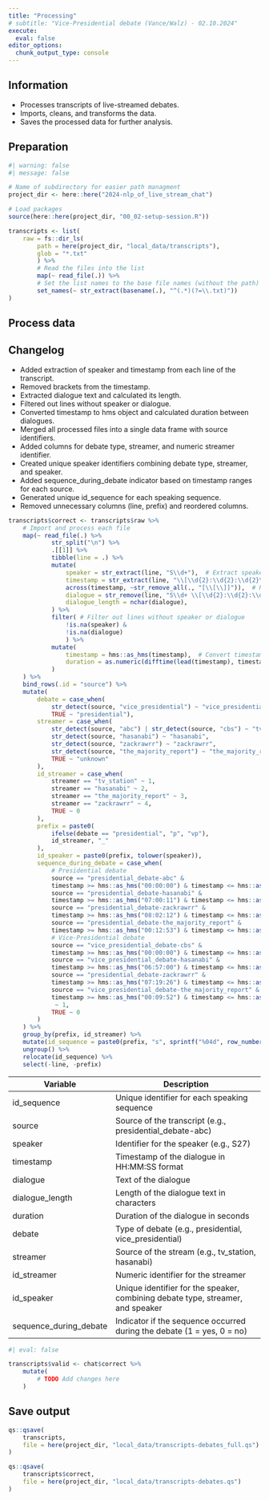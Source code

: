 ```yaml
---
title: "Processing"
# subtitle: "Vice-Presidential debate (Vance/Walz) - 02.10.2024"
execute: 
  eval: false
editor_options: 
  chunk_output_type: console
---
```


::: callout-note
## Information

- Processes transcripts of live-streamed debates.
- Imports, cleans, and transforms the data.
- Saves the processed data for further analysis.
:::

## Preparation

```r
#| warning: false
#| message: false

# Name of subdirectory for easier path managment
project_dir <- here::here("2024-nlp_of_live_stream_chat")

# Load packages
source(here::here(project_dir, "00_02-setup-session.R"))
```

```r
transcripts <- list(
    raw = fs::dir_ls(
        path = here(project_dir, "local_data/transcripts"), 
        glob = "*.txt"
        ) %>%
        # Read the files into the list
        map(~ read_file(.)) %>%
        # Set the list names to the base file names (without the path)
        set_names(~ str_extract(basename(.), "^(.*)(?=\\.txt)"))
)
```


## Process data

::: callout-note
## Changelog
- Added extraction of speaker and timestamp from each line of the transcript.
- Removed brackets from the timestamp.
- Extracted dialogue text and calculated its length.
- Filtered out lines without speaker or dialogue.
- Converted timestamp to hms object and calculated duration between dialogues.
- Merged all processed files into a single data frame with source identifiers.
- Added columns for debate type, streamer, and numeric streamer identifier.
- Created unique speaker identifiers combining debate type, streamer, and speaker.
- Added sequence_during_debate indicator based on timestamp ranges for each source.
- Generated unique id_sequence for each speaking sequence.
- Removed unnecessary columns (line, prefix) and reordered columns.
:::

```r
transcripts$correct <- transcripts$raw %>% 
    # Import and process each file
    map(~ read_file(.) %>%
            str_split("\n") %>%
            .[[1]] %>%
            tibble(line = .) %>%
            mutate(
                speaker = str_extract(line, "S\\d+"),  # Extract speaker 
                timestamp = str_extract(line, "\\[\\d{2}:\\d{2}:\\d{2}\\]"),  # Extract timestamps
                across(timestamp, ~str_remove_all(., "[\\[\\]]")),  # Remove the brackets from timestamp
                dialogue = str_remove(line, "S\\d+ \\[\\d{2}:\\d{2}:\\d{2}\\]: "),  # Extract dialogue text
                dialogue_length = nchar(dialogue),
            ) %>% 
            filter( # Filter out lines without speaker or dialogue
                !is.na(speaker) &
                !is.na(dialogue)
                ) %>% 
            mutate(
                timestamp = hms::as_hms(timestamp),  # Convert timestamp to hms object
                duration = as.numeric(difftime(lead(timestamp), timestamp, , units = "secs"))  # Calculate duration
            )
    ) %>%
    bind_rows(.id = "source") %>% 
    mutate(
        debate = case_when(
            str_detect(source, "vice_presidential") ~ "vice_presidential",
            TRUE ~ "presidential"), 
        streamer = case_when(
            str_detect(source, "abc") | str_detect(source, "cbs") ~ "tv_station",
            str_detect(source, "hasanabi") ~ "hasanabi",
            str_detect(source, "zackrawrr") ~ "zackrawrr",
            str_detect(source, "the_majority_report") ~ "the_majority_report",
            TRUE ~ "unknown"
        ),
        id_streamer = case_when(
            streamer == "tv_station" ~ 1,
            streamer == "hasanabi" ~ 2,
            streamer == "the_majority_report" ~ 3,
            streamer == "zackrawrr" ~ 4,
            TRUE ~ 0
        ),
        prefix = paste0(
            ifelse(debate == "presidential", "p", "vp"),
            id_streamer, "_"
        ),
        id_speaker = paste0(prefix, tolower(speaker)),
        sequence_during_debate = case_when(
            # Presidential debate
            source == "presidential_debate-abc" &
            timestamp >= hms::as_hms("00:00:00") & timestamp <= hms::as_hms("01:45:07") |
            source == "presidential_debate-hasanabi" & 
            timestamp >= hms::as_hms("07:00:11") & timestamp <= hms::as_hms("08:45:21") |
            source == "presidential_debate-zackrawrr" & 
            timestamp >= hms::as_hms("08:02:12") & timestamp <= hms::as_hms("09:46:15") |
            source == "presidential_debate-the_majority_report" & 
            timestamp >= hms::as_hms("00:12:53") & timestamp <= hms::as_hms("01:57:49") |
            # Vice-Presidential debate
            source == "vice_presidential_debate-cbs" &
            timestamp >= hms::as_hms("00:00:00") & timestamp <= hms::as_hms("01:47:48") |
            source == "vice_presidential_debate-hasanabi" & 
            timestamp >= hms::as_hms("06:57:00") & timestamp <= hms::as_hms("08:43:17") |
            source == "presidential_debate-zackrawrr" & 
            timestamp >= hms::as_hms("07:19:26") & timestamp <= hms::as_hms("09:05:41") |
            source == "vice_presidential_debate-the_majority_report" & 
            timestamp >= hms::as_hms("00:09:52") & timestamp <= hms::as_hms("01:57:07")        
             ~ 1,
            TRUE ~ 0
        )
    ) %>% 
    group_by(prefix, id_streamer) %>%
    mutate(id_sequence = paste0(prefix, "s", sprintf("%04d", row_number()))) %>%
    ungroup() %>% 
    relocate(id_sequence) %>% 
    select(-line, -prefix) 
```


| Variable               | Description                                                                 |
|------------------------|-----------------------------------------------------------------------------|
| id_sequence            | Unique identifier for each speaking sequence                                |
| source                 | Source of the transcript (e.g., presidential_debate-abc)                     |
| speaker                | Identifier for the speaker (e.g., S27)                                       |
| timestamp              | Timestamp of the dialogue in HH:MM:SS format                                 |
| dialogue               | Text of the dialogue                                                         |
| dialogue_length        | Length of the dialogue text in characters                                    |
| duration               | Duration of the dialogue in seconds                                          |
| debate                 | Type of debate (e.g., presidential, vice_presidential)                       |
| streamer               | Source of the stream (e.g., tv_station, hasanabi)                            |
| id_streamer            | Numeric identifier for the streamer                                          |
| id_speaker             | Unique identifier for the speaker, combining debate type, streamer, and speaker|
| sequence_during_debate | Indicator if the sequence occurred during the debate (1 = yes, 0 = no)       |


<!-- TODO #9 Check speaker information -->
<!-- TODO Identify and recode prominent speakers (e.g. by the number of speaking sequences by stream)  -->

```r
#| eval: false

transcripts$valid <- chat$correct %>% 
    mutate(
        # TODO Add changes here
    )
```

## Save output

```r
qs::qsave(
    transcripts,
    file = here(project_dir, "local_data/transcripts-debates_full.qs")
)

qs::qsave(
    transcripts$correct,
    file = here(project_dir, "local_data/transcripts-debates.qs")
)
```


